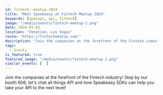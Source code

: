 ```yaml
---
id: fintech--meetup-2024
title: "Meet Speakeasy at Fintech Meetup 2024"
keywords: [openapi, api, fintech]
image: "/media/events/fintech-meetup-1.png"
date: 2024-03-03
location: "Venetian, Las Vegas"
route: "https://fintechmeetup.com/"
description: "Join the companies at the forefront of the Fintech industry! Stop by our booth 606; let's chat all things API and how Speakeasy SDKs can help you take your API to the next level!"
tags:
  - Events
is_featured: true
featured_image: "/media/events/fintech-meetup-1.png"
similar_events: [  ]
---
```



Join the companies at the forefront of the Fintech industry! Stop by our booth 606; let's chat all things API and how Speakeasy SDKs can help you take your API to the next level!
